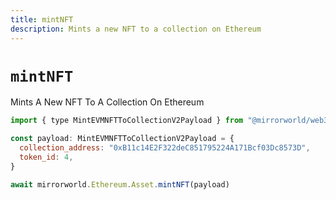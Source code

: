 ```yaml
---
title: mintNFT
description: Mints a new NFT to a collection on Ethereum
---
```


# `mintNFT`

Mints A New NFT To A Collection On Ethereum

```js
import { type MintEVMNFTToCollectionV2Payload } from "@mirrorworld/web3.js"

const payload: MintEVMNFTToCollectionV2Payload = {
  collection_address: "0xB11c14E2F322deC851795224A171Bcf03Dc8573D",
  token_id: 4,
}

await mirrorworld.Ethereum.Asset.mintNFT(payload)
```
